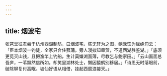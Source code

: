 ```yaml
---
---
---
```

title: 烟波宅
---



张芑堂征君尝于杭州西湖制舫，曰烟波宅，陈无轩为之图，鲍渌饮为赋绝句云：「臣本烟波一钓徒，全家只合住菰蒲。旁人漫拟知章贺，不道西湖胜鉴湖。」「底须更觅买山钱，且把渔竿上钓船。生计莫嫌湖面薄，尽教乞与鲍家田。」「云山面面总吾庐，一苇飘然信所如。却笑里湖林处士，懒因猿鹤别移居。」「诗思无时落眼前，破除聊复付高眠。坡仙好语从相借，挂起西窗浪接天。」